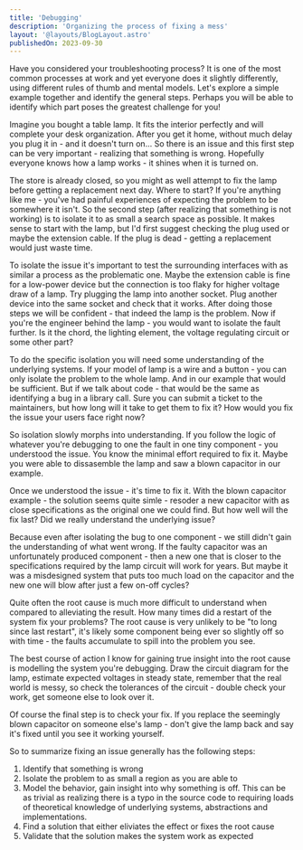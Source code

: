 ```yaml
---
title: 'Debugging'
description: 'Organizing the process of fixing a mess'
layout: '@layouts/BlogLayout.astro'
publishedOn: 2023-09-30
---
```


Have you considered your troubleshooting process? It is one of the most common processes at work and yet everyone does it slightly differently, using different rules of thumb and mental models. Let's explore a simple example together and identify the general steps. Perhaps you will be able to identify which part poses the greatest challenge for you!

Imagine you bought a table lamp. It fits the interior perfectly and will complete your desk organization. After you get it home, without much delay you plug it in - and it doesn't turn on... So there is an issue and this first step can be very important - realizing that something is wrong. Hopefully everyone knows how a lamp works - it shines when it is turned on.

The store is already closed, so you might as well attempt to fix the lamp before getting a replacement next day. Where to start? If you're anything like me - you've had painful experiences of expecting the problem to be somewhere it isn't. So the second step (after realizing that something is not working) is to isolate it to as small a search space as possible. It makes sense to start with the lamp, but I'd first suggest checking the plug used or maybe the extension cable. If the plug is dead - getting a replacement would just waste time.

To isolate the issue it's important to test the surrounding interfaces with as similar a process as the problematic one. Maybe the extension cable is fine for a low-power device but the connection is too flaky for higher voltage draw of a lamp. Try plugging the lamp into another socket. Plug another device into the same socket and check that it works. After doing those steps we will be confident - that indeed the lamp is the problem. Now if you're the engineer behind the lamp - you would want to isolate the fault further. Is it the chord, the lighting element, the voltage regulating circuit or some other part?

To do the specific isolation you will need some understanding of the underlying systems. If your model of lamp is a wire and a button - you can only isolate the problem to the whole lamp. And in our example that would be sufficient. But if we talk about code - that would be the same as identifying a bug in a library call. Sure you can submit a ticket to the maintainers, but how long will it take to get them to fix it? How would you fix the issue your users face right now?

So isolation slowly morphs into understanding. If you follow the logic of whatever you're debugging to one the fault in one tiny component - you understood the issue. You know the minimal effort required to fix it. Maybe you were able to dissasemble the lamp and saw a blown capacitor in our example.

Once we understood the issue - it's time to fix it. With the blown capacitor example - the solution seems quite simle - resoder a new capacitor with as close specifications as the original one we could find. But how well will the fix last? Did we really understand the underlying issue?

Because even after isolating the bug to one component - we still didn't gain the understanding of what went wrong. If the faulty capacitor was an unfortunately produced component - then a new one that is closer to the specifications required by the lamp circuit will work for years. But maybe it was a misdesigned system that puts too much load on the capacitor and the new one will blow after just a few on-off cycles?

Quite often the root cause is much more difficult to understand when compared to alleviating the result. How many times did a restart of the system fix your problems? The root cause is very unlikely to be "to long since last restart", it's likely some component being ever so slightly off so with time - the faults accumulate to spill into the problem you see.

The best course of action I know for gaining true insight into the root cause is modelling the system you're debugging. Draw the circuit diagram for the lamp, estimate expected voltages in steady state, remember that the real world is messy, so check the tolerances of the circuit - double check your work, get someone else to look over it.

Of course the final step is to check your fix. If you replace the seemingly blown capacitor on someone else's lamp - don't give the lamp back and say it's fixed until you see it working yourself.

So to summarize fixing an issue generally has the following steps:
1. Identify that something is wrong
2. Isolate the problem to as small a region as you are able to
3. Model the behavior, gain insight into why something is off. This can be as trivial as realizing there is a typo in the source code to requiring loads of theoretical knowledge of underlying systems, abstractions and implementations.
4. Find a solution that either eliviates the effect or fixes the root cause
5. Validate that the solution makes the system work as expected
